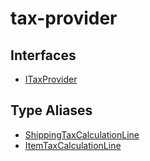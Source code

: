 
# tax-provider

## Interfaces

- [ITaxProvider](../tax_provider/interfaces/tax_provider.ITaxProvider.mdx)

## Type Aliases

- [ShippingTaxCalculationLine](../tax_provider/types/tax_provider.ShippingTaxCalculationLine.mdx)
- [ItemTaxCalculationLine](../tax_provider/types/tax_provider.ItemTaxCalculationLine.mdx)
